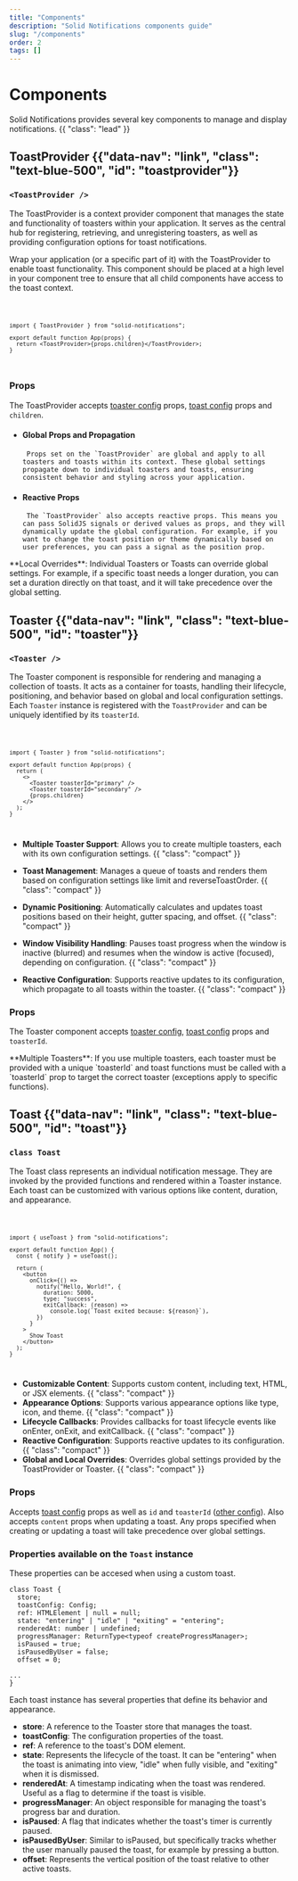 ```yaml
---
title: "Components"
description: "Solid Notifications components guide"
slug: "/components"
order: 2
tags: []
---
```



<Title>Components</Title>

# Components

Solid Notifications provides several key components to manage and display notifications. {{ "class": "lead" }}

## ToastProvider {{"data-nav": "link", "class": "text-blue-500", "id": "toastprovider"}}

### `<ToastProvider />`

The ToastProvider is a context provider component that manages the state and functionality of toasters within your application. It serves as the central hub for registering, retrieving, and unregistering toasters, as well as providing configuration options for toast notifications.

Wrap your application (or a specific part of it) with the ToastProvider to enable toast functionality. This component should be placed at a high level in your component tree to ensure that all child components have access to the toast context.

<Code lang="tsx">

```tsx
import { ToastProvider } from "solid-notifications";

export default function App(props) {
  return <ToastProvider>{props.children}</ToastProvider>;
}
```

</Code>

### Props

The ToastProvider accepts [toaster config](/props#toaster-config) props, [toast config](/props#toast-config) props and `children`.

- #### Global Props and Propagation

       Props set on the `ToastProvider` are global and apply to all toasters and toasts within its context. These global settings propagate down to individual toasters and toasts, ensuring consistent behavior and styling across your application.

- #### Reactive Props

       The `ToastProvider` also accepts reactive props. This means you can pass SolidJS signals or derived values as props, and they will dynamically update the global configuration. For example, if you want to change the toast position or theme dynamically based on user preferences, you can pass a signal as the position prop.

<HighlightBlock type="info">
  **Local Overrides**: Individual Toasters or Toasts can override global
  settings. For example, if a specific toast needs a longer duration, you can
  set a duration directly on that toast, and it will take precedence over the
  global setting.
</HighlightBlock>

## Toaster {{"data-nav": "link", "class": "text-blue-500", "id": "toaster"}}

### `<Toaster />`

The Toaster component is responsible for rendering and managing a collection of toasts. It acts as a container for toasts, handling their lifecycle, positioning, and behavior based on global and local configuration settings. Each `Toaster` instance is registered with the `ToastProvider` and can be uniquely identified by its `toasterId`.

<Code lang="tsx">

```tsx
import { Toaster } from "solid-notifications";

export default function App(props) {
  return (
    <>
      <Toaster toasterId="primary" />
      <Toaster toasterId="secondary" />
      {props.children}
    </>
  );
}
```

</Code>

- **Multiple Toaster Support**: Allows you to create multiple toasters, each with its own configuration settings. {{ "class": "compact" }}

- **Toast Management**: Manages a queue of toasts and renders them based on configuration settings like limit and reverseToastOrder. {{ "class": "compact" }}

- **Dynamic Positioning**: Automatically calculates and updates toast positions based on their height, gutter spacing, and offset. {{ "class": "compact" }}

- **Window Visibility Handling**: Pauses toast progress when the window is inactive (blurred) and resumes when the window is active (focused), depending on configuration. {{ "class": "compact" }}

- **Reactive Configuration**: Supports reactive updates to its configuration, which propagate to all toasts within the toaster. {{ "class": "compact" }}

### Props

The Toaster component accepts [toaster config](/props#toaster-config), [toast config](/props#toast-config) props and `toasterId`.

<HighlightBlock type="warning">
  **Multiple Toasters**: If you use multiple toasters, each toaster must be
  provided with a unique `toasterId` and toast functions must be called with a
  `toasterId` prop to target the correct toaster (exceptions apply to specific
  functions).
</HighlightBlock>

## Toast {{"data-nav": "link", "class": "text-blue-500", "id": "toast"}}

### `class Toast`

The Toast class represents an individual notification message. They are invoked by the provided functions and rendered within a Toaster instance. Each toast can be customized with various options like content, duration, and appearance.

<Code lang="tsx">

```tsx
import { useToast } from "solid-notifications";

export default function App() {
  const { notify } = useToast();

  return (
    <button
      onClick={() =>
        notify("Hello, World!", {
          duration: 5000,
          type: "success",
          exitCallback: (reason) =>
            console.log(`Toast exited because: ${reason}`),
        })
      }
    >
      Show Toast
    </button>
  );
}
```

</Code>

- **Customizable Content**: Supports custom content, including text, HTML, or JSX elements. {{ "class": "compact" }}
- **Appearance Options**: Supports various appearance options like type, icon, and theme. {{ "class": "compact" }}
- **Lifecycle Callbacks**: Provides callbacks for toast lifecycle events like onEnter, onExit, and exitCallback. {{ "class": "compact" }}
- **Reactive Configuration**: Supports reactive updates to its configuration. {{ "class": "compact" }}
- **Global and Local Overrides**: Overrides global settings provided by the ToastProvider or Toaster. {{ "class": "compact" }}

### Props

Accepts [toast config](/props#toast-config) props as well as `id` and `toasterId` ([other config](/props#other-config)). Also accepts `content` props when updating a toast.
Any props specified when creating or updating a toast will take precedence over global settings.

### Properties available on the `Toast` instance

These properties can be accesed when using a custom toast.

<InlineCode>

```tsx
class Toast {
  store;
  toastConfig: Config;
  ref: HTMLElement | null = null;
  state: "entering" | "idle" | "exiting" = "entering";
  renderedAt: number | undefined;
  progressManager: ReturnType<typeof createProgressManager>;
  isPaused = true;
  isPausedByUser = false;
  offset = 0;

...
}
```

</InlineCode>

Each toast instance has several properties that define its behavior and appearance.

- **store**: A reference to the Toaster store that manages the toast.
- **toastConfig**: The configuration properties of the toast.
- **ref**: A reference to the toast's DOM element.
- **state**: Represents the lifecycle of the toast. It can be "entering" when the toast is animating into view, "idle" when fully visible, and "exiting" when it is dismissed.
- **renderedAt**: A timestamp indicating when the toast was rendered. Useful as a flag to determine if the toast is visible.
- **progressManager**: An object responsible for managing the toast's progress bar and duration.
- **isPaused**: A flag that indicates whether the toast's timer is currently paused.
- **isPausedByUser**: Similar to isPaused, but specifically tracks whether the user manually paused the toast, for example by pressing a button.
- **offset**: Represents the vertical position of the toast relative to other active toasts.
